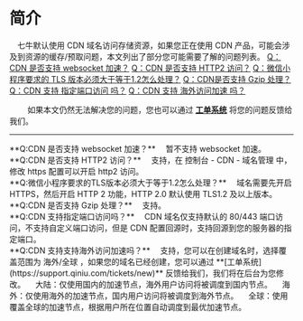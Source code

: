 # 简介
&emsp;七牛默认使用 CDN 域名访问存储资源，如果您正在使用 CDN 产品，可能会涉及到资源的缓存/预取问题，本文列出了部分您可能需要了解的问题列表。
<font color=#4671D5><a href="#Q0">Q：CDN 是否支持 websocket 加速？</a></font>
<font color=#4671D5><a href="#Q1">Q：CDN 是否支持 HTTP2 访问？</a></font>
<font color=#4671D5><a href="#Q2">Q：微信小程序要求的 TLS 版本必须大于等于1.2怎么处理？</a></font>
<font color=#4671D5><a href="#Q3">Q：CDN是否支持 Gzip 处理？</a></font>
<font color=#4671D5><a href="#Q5">Q：CDN 支持 指定端口访问 吗？</a></font>
<font color=#4671D5><a href="#Q6">Q：CDN 支持 海外访问加速 吗？</a></font>

&emsp;
&emsp;如果本文仍然无法解决您的问题，您也可以通过 **[工单系统](https://support.qiniu.com/tickets/new)** 将您的问题反馈给我们。

-----
<div id="Q0"></div>
**Q:CDN 是否支持 websocket 加速？**
&emsp;暂不支持 websocket 加速。

<div id="Q1"></div>
**Q:CDN 是否支持 HTTP2 访问？**
&emsp;支持，在 控制台 - CDN - 域名管理 中，修改 https 配置可以开启 http2 访问。

<div id="Q2"></div>
**Q:微信小程序要求的TLS版本必须大于等于1.2怎么处理？**
&emsp;域名需要先开启 HTTPS，然后开启 HTTP 2 功能，HTTP 2.0 默认使用 TLS1.2 及以上版本。

<div id="Q3"></div>
**Q:CDN 是否支持 Gzip 处理？**
&emsp;支持。

<!--
<div id="Q4"></div>
**Q:CDN 访问的链接长度限制是多少？**
&emsp;URL 参数限制为 750 字节内，暂时无法支持更长url。
-->

<div id="Q5"></div>
**Q:CDN 支持指定端口访问吗？**
&emsp;CDN 域名仅支持默认的 80/443 端口访问，不支持自定义端口访问，但是 CDN 配置回源时，支持回源到您的服务器的指定端口。

<div id="Q6"></div>
**Q:CDN 支持支持海外访问加速吗？**
&emsp;支持，您可以在创建域名时，选择覆盖范围为 海外/全球 ，如果您的域名已经创建，您可以通过 **[工单系统](https://support.qiniu.com/tickets/new)** 反馈给我们，我们将在后台为您修改。
&emsp;大陆：仅使用国内的加速节点，海外用户访问将被调度到国内节点。
&emsp;海外：仅使用海外的加速节点，国内用户访问将被调度到海外节点。
&emsp;全球：使用覆盖全球的加速节点，根据用户所在位置自动调度到最优加速节点。
